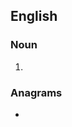 ==English==

===Noun===
{{head|en|noun form}}

# {{plural of|en|tasting}}

===Anagrams===
* {{anagrams|en|a=aginsstt|statings}}
